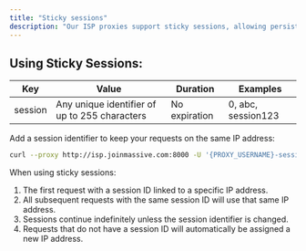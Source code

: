 ```yaml
---
title: "Sticky sessions"
description: "Our ISP proxies support sticky sessions, allowing persistent IP connections and session-based routing without expiration."
---
```


## Using Sticky Sessions:

| Key     | Value                                         | Duration      | Examples           |
| ------- | --------------------------------------------- | ------------- | ------------------ |
| session | Any unique identifier of up to 255 characters | No expiration | 0, abc, session123 |

Add a session identifier to keep your requests on the same IP address:

```bash
curl --proxy http://isp.joinmassive.com:8000 -U '{PROXY_USERNAME}-session-37:{API_KEY}' ip-api.com
```

When using sticky sessions:

1. The first request with a session ID linked to a specific IP address.
2. All subsequent requests with the same session ID will use that same IP address.
3. Sessions continue indefinitely unless the session identifier is changed.
4. Requests that do not have a session ID will automatically be assigned a new IP address.
